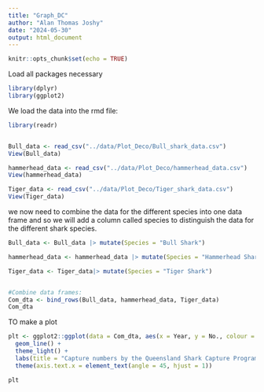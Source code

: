 ```yaml
---
title: "Graph_DC"
author: "Alan Thomas Joshy"
date: "2024-05-30"
output: html_document
---
```


```r
knitr::opts_chunk$set(echo = TRUE)
```


Load all packages necessary
```r
library(dplyr)
library(ggplot2)
```

We load the data into the rmd file:

```r
library(readr)


Bull_data <- read_csv("../data/Plot_Deco/Bull_shark_data.csv")
View(Bull_data)

hammerhead_data <- read_csv("../data/Plot_Deco/hammerhead_data.csv")
View(hammerhead_data)

Tiger_data <- read_csv("../data/Plot_Deco/Tiger_shark_data.csv")
View(Tiger_data)
```
we now need to combine the data for the different species into one data frame and so we will add a column called species to distinguish the data for the different shark species.

```r
Bull_data <- Bull_data |> mutate(Species = "Bull Shark")

hammerhead_data <- hammerhead_data |> mutate(Species = "Hammerhead Shark")

Tiger_data <- Tiger_data|> mutate(Species = "Tiger Shark")


#Combine data frames:
Com_dta <- bind_rows(Bull_data, hammerhead_data, Tiger_data)
Com_dta
```



TO make a plot

```r
plt <- ggplot2::ggplot(data = Com_dta, aes(x = Year, y = No., colour = Species, group = Species)) +
  geom_line() +
  theme_light() +
  labs(title = "Capture numbers by the Queensland Shark Capture Program from 1997 to 2013", x = "Year", y = "No. of Sharks captured") +
  theme(axis.text.x = element_text(angle = 45, hjust = 1))

plt

```


